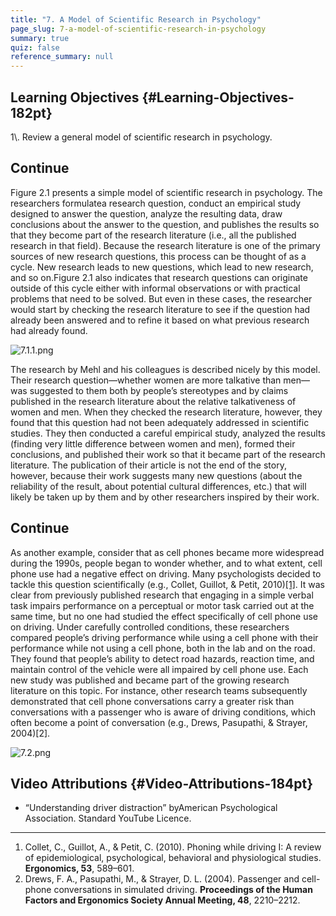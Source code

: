 ```yaml
---
title: "7. A Model of Scientific Research in Psychology"
page_slug: 7-a-model-of-scientific-research-in-psychology
summary: true
quiz: false
reference_summary: null
---
```

<section className="content-chunk" aria-labelledby="Learning-Objectives-182pt" data-subsection-id="Learning-Objectives-182pt" data-show-header="true">

## Learning Objectives \{#Learning-Objectives-182pt}

<Info title="Learning Objectives">
1\. Review a general model of scientific research in psychology.
</Info>

</section>

<section className="content-chunk" aria-labelledby="Continue-717t" data-subsection-id="Continue-717t" data-show-header="false">

<h2 className="sr-only" id="Continue-717t">Continue</h2>

Figure 2.1 presents a simple model of scientific research in psychology. The researchers formulatea research question, conduct an empirical study designed to answer the question, analyze the resulting data, draw conclusions about the answer to the question, and publishes the results so that they become part of the research literature (i.e., all the published research in that field). Because the research literature is one of the primary sources of new research questions, this process can be thought of as a cycle. New research leads to new questions, which lead to new research, and so on.Figure 2.1 also indicates that research questions can originate outside of this cycle either with informal observations or with practical problems that need to be solved. But even in these cases, the researcher would start by checking the research literature to see if the question had already been answered and to refine it based on what previous research had already found.

![7.1.1.png](https://nbjrajrmujlgxmcvqsge.supabase.co/storage/v1/object/public/strapi/files/7.1.1.png-f6e90c177bf745016d4e77ed6cb8b99c.png)

The research by Mehl and his colleagues is described nicely by this model. Their research question—whether women are more talkative than men—was suggested to them both by people’s stereotypes and by claims published in the research literature about the relative talkativeness of women and men. When they checked the research literature, however, they found that this question had not been adequately addressed in scientific studies. They then conducted a careful empirical study, analyzed the results (finding very little difference between women and men), formed their conclusions, and published their work so that it became part of the research literature. The publication of their article is not the end of the story, however, because their work suggests many new questions (about the reliability of the result, about potential cultural differences, etc.) that will likely be taken up by them and by other researchers inspired by their work.

</section>

<section className="content-chunk" aria-labelledby="Continue-719t" data-subsection-id="Continue-719t" data-show-header="false">

<h2 className="sr-only" id="Continue-719t">Continue</h2>

As another example, consider that as cell phones became more widespread during the 1990s, people began to wonder whether, and to what extent, cell phone use had a negative effect on driving. Many psychologists decided to tackle this question scientifically (e.g., Collet, Guillot, & Petit, 2010)[\[1\]](https://kpu.pressbooks.pub/psychmethods4e/chapter/a-model-of-scientific-research-in-psychology/#footnote-32-1 "Collet, C., Guillot, A., & Petit, C. (2010). Phoning while driving I: A review of epidemiological, psychological, behavioral and physiological studies. Ergonomics, 53, 589–601."). It was clear from previously published research that engaging in a simple verbal task impairs performance on a perceptual or motor task carried out at the same time, but no one had studied the effect specifically of cell phone use on driving. Under carefully controlled conditions, these researchers compared people’s driving performance while using a cell phone with their performance while not using a cell phone, both in the lab and on the road. They found that people’s ability to detect road hazards, reaction time, and maintain control of the vehicle were all impaired by cell phone use. Each new study was published and became part of the growing research literature on this topic. For instance, other research teams subsequently demonstrated that cell phone conversations carry a greater risk than conversations with a passenger who is aware of driving conditions, which often become a point of conversation (e.g., Drews, Pasupathi, & Strayer, 2004)\[2\].

![7.2.png](https://nbjrajrmujlgxmcvqsge.supabase.co/storage/v1/object/public/strapi/files/7.2.png-ca5c1a0b41e49e5bcaea55d023c5b4bb.png)

</section>

<section className="content-chunk" aria-labelledby="Video-Attributions-184pt" data-subsection-id="Video-Attributions-184pt" data-show-header="true">

## Video Attributions \{#Video-Attributions-184pt}

* “Understanding driver distraction” byAmerican Psychological Association. Standard YouTube Licence.

* * *

1.  Collet, C., Guillot, A., & Petit, C. (2010). Phoning while driving I: A review of epidemiological, psychological, behavioral and physiological studies. __Ergonomics, 53__, 589–601.
2.  Drews, F. A., Pasupathi, M., & Strayer, D. L. (2004). Passenger and cell-phone conversations in simulated driving. __Proceedings of the Human Factors and Ergonomics Society Annual Meeting, 48__, 2210–2212.

</section>

